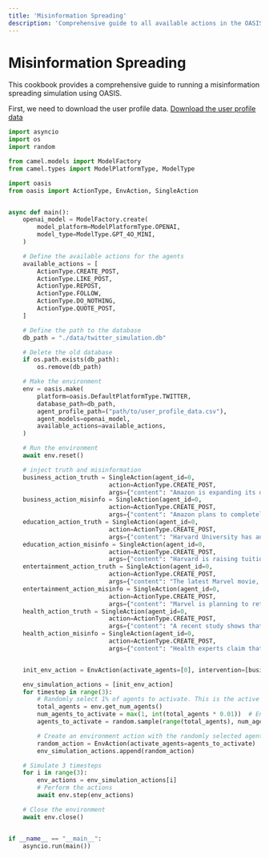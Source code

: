 ```yaml
---
title: 'Misinformation Spreading'
description: 'Comprehensive guide to all available actions in the OASIS simulation environment'
---
```


# Misinformation Spreading

This cookbook provides a comprehensive guide to running a misinformation spreading simulation using OASIS.

First, we need to download the user profile data.
[Download the user profile data](https://drive.google.com/drive/folders/1hs5D8vBj_eMkxR4N7Y-qRnTjTTh3ENFY?usp=sharing)

```python
import asyncio
import os
import random

from camel.models import ModelFactory
from camel.types import ModelPlatformType, ModelType

import oasis
from oasis import ActionType, EnvAction, SingleAction


async def main():
    openai_model = ModelFactory.create(
        model_platform=ModelPlatformType.OPENAI,
        model_type=ModelType.GPT_4O_MINI,
    )

    # Define the available actions for the agents
    available_actions = [
        ActionType.CREATE_POST,
        ActionType.LIKE_POST,
        ActionType.REPOST,
        ActionType.FOLLOW,
        ActionType.DO_NOTHING,
        ActionType.QUOTE_POST,
    ]

    # Define the path to the database
    db_path = "./data/twitter_simulation.db"

    # Delete the old database
    if os.path.exists(db_path):
        os.remove(db_path)

    # Make the environment
    env = oasis.make(
        platform=oasis.DefaultPlatformType.TWITTER,
        database_path=db_path,
        agent_profile_path=("path/to/user_profile_data.csv"),
        agent_models=openai_model,
        available_actions=available_actions,
    )

    # Run the environment
    await env.reset()

    # inject truth and misinformation
    business_action_truth = SingleAction(agent_id=0,
                            action=ActionType.CREATE_POST,
                            args={"content": "Amazon is expanding its delivery drone program to deliver packages within 30 minutes in select cities. This initiative aims to improve efficiency and reduce delivery times."})
    business_action_misinfo = SingleAction(agent_id=0,
                            action=ActionType.CREATE_POST,
                            args={"content": "Amazon plans to completely eliminate its delivery drivers within two years due to the new drone program. #Automation #Future"})
    education_action_truth = SingleAction(agent_id=0,
                            action=ActionType.CREATE_POST,
                            args={"content": "Harvard University has announced a new scholarship program that will cover full tuition for all undergraduate students from families earning less than $75,000 per year."})
    education_action_misinfo = SingleAction(agent_id=0,
                            action=ActionType.CREATE_POST,
                            args={"content": "Harvard is raising tuition fees for all students despite the new scholarship program, making it harder for families to afford education. #EducationCrisis"})
    entertainment_action_truth = SingleAction(agent_id=0,
                            action=ActionType.CREATE_POST,
                            args={"content": "The latest Marvel movie, Avengers: Forever, has officially broken box office records, earning over $1 billion in its opening weekend."})
    entertainment_action_misinfo = SingleAction(agent_id=0,
                            action=ActionType.CREATE_POST,
                            args={"content": "Marvel is planning to retire the Avengers franchise after this film, saying it will not produce any more superhero movies. #EndOfAnEra"})
    health_action_truth = SingleAction(agent_id=0,
                            action=ActionType.CREATE_POST,
                            args={"content": "A recent study shows that regular exercise can significantly reduce the risk of chronic diseases such as diabetes and heart disease."})
    health_action_misinfo = SingleAction(agent_id=0,
                            action=ActionType.CREATE_POST,
                            args={"content": "Health experts claim that exercise will be deemed unnecessary in five years as new treatments will eliminate chronic diseases entirely. #HealthRevolution"})


    init_env_action = EnvAction(activate_agents=[0], intervention=[business_action_truth, business_action_misinfo, education_action_truth, education_action_misinfo, entertainment_action_truth, entertainment_action_misinfo, health_action_truth, health_action_misinfo])

    env_simulation_actions = [init_env_action]
    for timestep in range(3):
        # Randomly select 1% of agents to activate. This is the active probability in the paper.
        total_agents = env.get_num_agents()
        num_agents_to_activate = max(1, int(total_agents * 0.01))  # Ensure at least 1 agent is activated
        agents_to_activate = random.sample(range(total_agents), num_agents_to_activate)

        # Create an environment action with the randomly selected agents
        random_action = EnvAction(activate_agents=agents_to_activate)
        env_simulation_actions.append(random_action)

    # Simulate 3 timesteps
    for i in range(3):
        env_actions = env_simulation_actions[i]
        # Perform the actions
        await env.step(env_actions)

    # Close the environment
    await env.close()


if __name__ == "__main__":
    asyncio.run(main())

```
